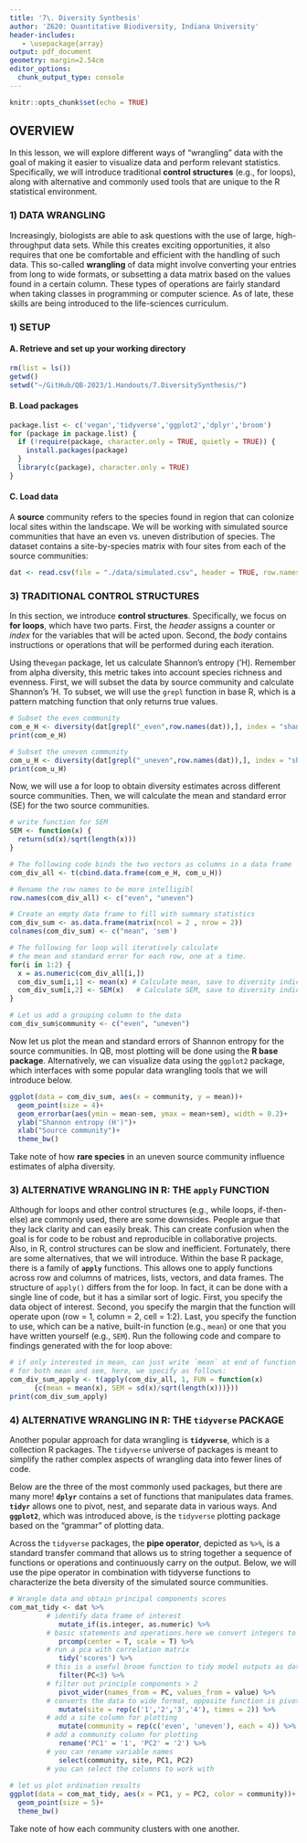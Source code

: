 ```yaml
---
title: '7\. Diversity Synthesis'
author: 'Z620: Quantitative Biodiversity, Indiana University'
header-includes:
   - \usepackage{array}
output: pdf_document
geometry: margin=2.54cm
editor_options: 
  chunk_output_type: console
---
```


```r
knitr::opts_chunk$set(echo = TRUE)
```

## OVERVIEW

In this lesson, we will explore different ways of "wrangling" data with the goal of making it easier to visualize data and perform relevant statistics. 
Specifically, we will introduce traditional **control structures** (e.g., for loops), along with alternative and commonly used tools that are unique to the R statistical environment.

### 1) DATA WRANGLING

Increasingly, biologists are able to ask questions with the use of large, high-throughput data sets. 
While this creates exciting opportunities, it also requires that one be comfortable and efficient with the handling of such data. 
This so-called **wrangling** of data might involve converting your entries from long to wide formats, or subsetting a data matrix based on the values found in a certain column. 
These types of operations are fairly standard when taking classes in programming or computer science. 
As of late, these skills are being introduced to the life-sciences curriculum.

### 1) SETUP
#### A. Retrieve and set up your working directory

```r
rm(list = ls()) 
getwd() 
setwd("~/GitHub/QB-2023/1.Handouts/7.DiversitySynthesis/")
```


#### B. Load packages

```r
package.list <- c('vegan','tidyverse','ggplot2','dplyr','broom')
for (package in package.list) {
  if (!require(package, character.only = TRUE, quietly = TRUE)) {
    install.packages(package)
  }
  library(c(package), character.only = TRUE)
}
```


#### C. Load data

A **source** community refers to the species found in region that can colonize local sites within the landscape. 
We will be working with simulated source communities that have an even vs. uneven distribution of species.
The dataset contains a site-by-species matrix with four sites from each of the source communities:

```r
dat <- read.csv(file = "./data/simulated.csv", header = TRUE, row.names = 1)
```


### 3) TRADITIONAL CONTROL STRUCTURES

In this section, we introduce **control structures**.
Specifically, we focus on **for loops**, which have two parts.
First, the *header* assigns a counter or *index* for the variables that will be acted upon. 
Second, the *body* contains instructions or operations that will be performed during each iteration.

Using the`vegan` package, let us calculate Shannon's entropy ('H). 
Remember from alpha diversity, this metric takes into account species richness and evenness. 
First, we will subset the data by source community and calculate Shannon's 'H. 
To subset, we will use the `grepl` function in base R, which is a pattern matching function that only returns true values.

```r
# Subset the even community
com_e_H <- diversity(dat[grepl("_even",row.names(dat)),], index = "shannon")
print(com_e_H)

# Subset the uneven community
com_u_H <- diversity(dat[grepl("_uneven",row.names(dat)),], index = "shannon")
print(com_u_H)
```

Now, we will use a for loop to obtain diversity estimates across different source communities. 
Then, we will calculate the mean and standard error (SE) for the two source communities.

```r
# write function for SEM
SEM <- function(x) {
  return(sd(x)/sqrt(length(x)))
}

# The following code binds the two vectors as columns in a data frame 
com_div_all <- t(cbind.data.frame(com_e_H, com_u_H))

# Rename the row names to be more intelligibl
row.names(com_div_all) <- c("even", "uneven")

# Create an empty data frame to fill with summary statistics
com_div_sum <- as.data.frame(matrix(ncol = 2 , nrow = 2))
colnames(com_div_sum) <- c("mean", 'sem')

# The following for loop will iteratively calculate
# the mean and standard error for each row, one at a time.
for(i in 1:2) {
  x = as.numeric(com_div_all[i,]) 
  com_div_sum[i,1] <- mean(x) # Calculate mean, save to diversity indices data
  com_div_sum[i,2] <- SEM(x)   # Calculate SEM, save to diversity indices data
}

# Let us add a grouping column to the data
com_div_sum$community <- c("even", "uneven")
```

Now let us plot the mean and standard errors of Shannon entropy for the source communities. 
In QB, most plotting will be done using the **R base package**. 
Alternatively, we can visualize data using the `ggplot2` package, which interfaces with some popular data wrangling tools that we will introduce below. 

```r
ggplot(data = com_div_sum, aes(x = community, y = mean))+
  geom_point(size = 4)+
  geom_errorbar(aes(ymin = mean-sem, ymax = mean+sem), width = 0.2)+
  ylab("Shannon entropy (H')")+
  xlab("Source community")+
  theme_bw()
```

Take note of how **rare species** in an uneven source community influence estimates of alpha diversity. 

### 3) ALTERNATIVE WRANGLING IN R: THE `apply` FUNCTION

Although for loops and other control structures (e.g., while loops, if-then-else) are commonly used, there are some downsides.
People argue that they lack clarity and can easily break.
This can create confusion when the goal is for code to be robust and reproducible in collaborative projects. 
Also, in R, control structures can be slow and inefficient. 
Fortunately, there are some alternatives, that we will introduce. 
Within the base R package, there is a family of **`apply`** functions. 
This allows one to apply functions across row and columns of matrices, lists, vectors, and data frames. 
The structure of `apply()` differs from the for loop. 
In fact, it can be done with a single line of code, but it  has a similar sort of logic. 
First, you specify the data object of interest. 
Second, you specify the margin that the function will operate upon (row = 1, column = 2, cell = 1:2). 
Last, you specify the function to use, which can be a native, built-in function (e.g., `mean`) or one that you have written yourself (e.g., `SEM`).
Run the following code and compare to findings generated with the for loop above:

```r
# if only interested in mean, can just write `mean` at end of function
# for both mean and sem, here, we specify as follows:
com_div_sum_apply <- t(apply(com_div_all, 1, FUN = function(x) 
      {c(mean = mean(x), SEM = sd(x)/sqrt(length(x)))}))
print(com_div_sum_apply)
```

### 4) ALTERNATIVE WRANGLING IN R: THE `tidyverse` PACKAGE

Another popular approach for data wrangling is **`tidyverse`**, which is a collection R packages.
The `tidyverse` universe of packages is meant to simplify the rather complex aspects of wrangling data into fewer lines of code.

Below are the three of the most commonly used packages, but there are many more!
**`dplyr`** contains a set of functions that manipulates data frames.
**`tidyr`** allows one to pivot, nest, and separate data in various ways.
And **`ggplot2`**, which was introduced above, is the `tidyverse` plotting package based on the "grammar" of plotting data.

Across the `tidyverse` packages, the **pipe operator**, depicted as `%>%`, is a standard transfer command that allows us to string together a sequence of functions or operations and continuously carry on the output. 
Below, we will use the pipe operator in combination with tidyverse functions to characterize the beta diversity of the simulated source communities.


```r
# Wrangle data and obtain principal components scores
com_mat_tidy <- dat %>% 
         # identify data frame of interest
            mutate_if(is.integer, as.numeric) %>% 
         # basic statements and operations.here we convert integers to numeric values
            prcomp(center = T, scale = T) %>% 
         # run a pca with correlation matrix
            tidy('scores') %>% 
         # this is a useful broom function to tidy model outputs as data frames
            filter(PC<3) %>% 
         # filter out principle components > 2
            pivot_wider(names_from = PC, values_from = value) %>%
         # converts the data to wide format, opposite function is pivot_longer
            mutate(site = rep(c('1','2','3','4'), times = 2)) %>%
         # add a site column for plotting  
            mutate(community = rep(c('even', 'uneven'), each = 4)) %>%
         # add a community column for plotting
            rename('PC1' = '1', 'PC2' = '2') %>% 
         # you can rename variable names
            select(community, site, PC1, PC2) 
         # you can select the columns to work with 
                
# let us plot ordination results 
ggplot(data = com_mat_tidy, aes(x = PC1, y = PC2, color = community))+
  geom_point(size = 5)+
  theme_bw()
```  

Take note of how each community clusters with one another. 